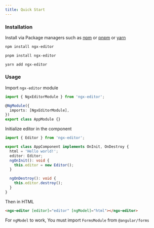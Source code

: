 ```yaml
---
title: Quick Start
---
```



### Installation

Install via Package managers such as [npm] or [pnpm] or [yarn]

<Tabs>
  <TabItem label="npm">

```bash
npm install ngx-editor
```

  </TabItem>
  <TabItem label="pnpm">

```bash
pnpm install ngx-editor
```

  </TabItem>
  <TabItem label="yarn">

```bash
yarn add ngx-editor
```

  </TabItem>
</Tabs>

### Usage

Import `ngx-editor` module

```ts title="app.module.ts"
import { NgxEditorModule } from 'ngx-editor';

@NgModule({
  imports: [NgxEditorModule],
})
export class AppModule {}
```

Initialize editor in the component

```ts title="app.component.ts"
import { Editor } from 'ngx-editor';

export class AppComponent implements OnInit, OnDestroy {
  html = 'Hello world!';
  editor: Editor;
  ngOnInit(): void {
    this.editor = new Editor();
  }

  ngOnDestroy(): void {
    this.editor.destroy();
  }
}
```

Then in HTML

```html title="app.component.html"
<ngx-editor [editor]="editor" [ngModel]="html"></ngx-editor>
```

<Stackblitz id="ngx-editor-quickstart" />

For `ngModel` to work, You must import `FormsModule` from `@angular/forms`

[npm]: https://www.npmjs.com/
[yarn]: https://yarnpkg.com/lang/en/
[pnpm]: https://pnpm.io/
